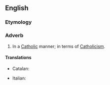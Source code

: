 {{also|catholically}}
==English==

===Etymology===
{{suffix|en|Catholic|ally}}

===Adverb===
{{en-adv}}

# In a [[Catholic]] manner; in terms of [[Catholicism]].
#: {{syn|en|Catholicly}}

====Translations====
{{trans-top|In a Catholic manner}}
* Catalan: {{t+|ca|catòlicament}}
{{trans-mid}}
* Italian: {{t+|it|cattolicamente}}
{{trans-bottom}}